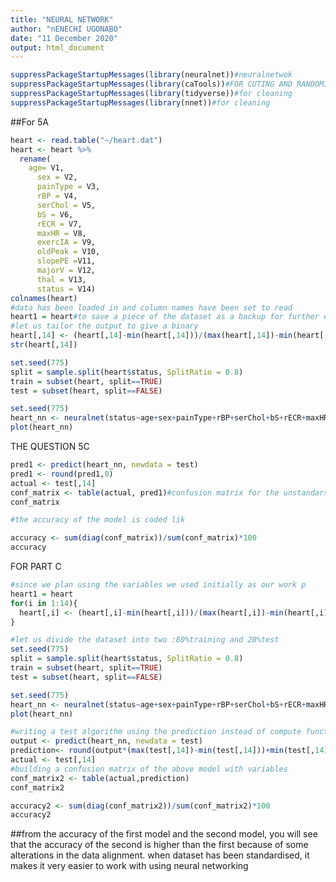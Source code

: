 ---
title: "NEURAL NETWORK"
author: "nENECHI UGONABO"
date: "11 December 2020"
output: html_document
---

```{r include=TRUE}
suppressPackageStartupMessages(library(neuralnet))#neuralnetwok
suppressPackageStartupMessages(library(caTools))#FOR CUTING AND RANDOMIZATION
suppressPackageStartupMessages(library(tidyverse))#for cleaning
suppressPackageStartupMessages(library(nnet))#for cleaning
```
##For 5A

```{r include=TRUE}
heart <- read.table("~/heart.dat")
heart <- heart %>% 
  rename(
    age= V1, 
      sex = V2, 
      painType = V3, 
      rBP = V4, 
      serChol = V5,
      bS = V6, 
      rECR = V7, 
      maxHR = V8, 
      exercIA = V9,
      oldPeak = V10,
      slopePE =V11,
      majorV = V12,
      thal = V13,
      status = V14)
colnames(heart)
#data has been loaded in and column names have been set to read
heart1 = heart#to save a piece of the dataset as a backup for further evaluations
#let us tailor the output to give a binary
heart[,14] <- (heart[,14]-min(heart[,14]))/(max(heart[,14])-min(heart[,14]))
str(heart[,14])
```

```{r include=TRUE}
set.seed(775)
split = sample.split(heart$status, SplitRatio = 0.8)
train = subset(heart, split==TRUE)
test = subset(heart, split==FALSE)
```

```{r include=TRUE}
set.seed(775)
heart_nn <- neuralnet(status~age+sex+painType+rBP+serChol+bS+rECR+maxHR+exercIA+oldPeak+slopePE+majorV+thal,data = train,hidden = c(5),err.fct = "ce", linear.output = FALSE)
plot(heart_nn)

```

THE QUESTION 5C
```{r include=TRUE}
pred1 <- predict(heart_nn, newdata = test)
pred1 <- round(pred1,0)
actual <- test[,14]
conf_matrix <- table(actual, pred1)#confusion matrix for the unstandarsised variables
conf_matrix

#the accuracy of the model is coded lik

accuracy <- sum(diag(conf_matrix))/sum(conf_matrix)*100
accuracy
``` 


FOR PART C
```{r include=TRUE}
#since we plan using the variables we used initially as our work p
heart1 = heart
for(i in 1:14){
  heart[,i] <- (heart[,i]-min(heart[,i]))/(max(heart[,i])-min(heart[,i]))
}

#let us divide the dataset into two :80%training and 20%test
set.seed(775)
split = sample.split(heart$status, SplitRatio = 0.8)
train = subset(heart, split==TRUE)
test = subset(heart, split==FALSE)
```

```{r include=TRUE}
set.seed(775)
heart_nn <- neuralnet(status~age+sex+painType+rBP+serChol+bS+rECR+maxHR+exercIA+oldPeak+slopePE+majorV+thal,data = train,hidden = c(10,5,3,2), linear.output = FALSE)
plot(heart_nn)

```
```{r include=TRUE}
#writing a test algorithm using the prediction instead of compute function with test data as the new data set
output <- predict(heart_nn, newdata = test)
prediction<- round(output*(max(test[,14])-min(test[,14]))+min(test[,14]),0)
actual <- test[,14]
#building a confusion matrix of the above model with variables 
conf_matrix2 <- table(actual,prediction)
conf_matrix2

accuracy2 <- sum(diag(conf_matrix2))/sum(conf_matrix2)*100
accuracy2
``` 
##from the accuracy of the first model and the second model, you will see that the accuracy of the second is higher than the first because of some alterations in the data alignment. when dataset has been standardised, it makes it very easier to work with using neural networking

